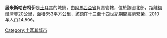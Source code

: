 '''居米斯哈吉柯伊'''是[[土耳其|土耳其]]的城鎮，由[[阿馬西亞省|阿馬西亞省]]負責管轄，位於該國北部，距離[[梅爾濟豐|梅爾濟豐]]20公里，面積653平方公里，該鎮在十三至十四世紀期間經濟繁榮，2010年人口24,806。

{{coord|40|52|N|35|13|E|display=title|region:TR_type:city_source:GNS-enwiki}}

{{Turkey-geo-stub}}
[[Category:土耳其城市|Category:土耳其城市]]